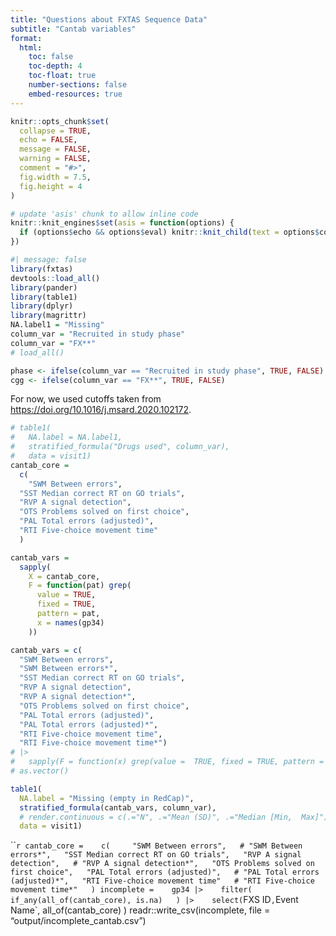 ```yaml
---
title: "Questions about FXTAS Sequence Data"
subtitle: "Cantab variables"
format:
  html:
    toc: false
    toc-depth: 4
    toc-float: true
    number-sections: false
    embed-resources: true
---
```


```r

knitr::opts_chunk$set(
  collapse = TRUE,
  echo = FALSE,
  message = FALSE,
  warning = FALSE,
  comment = "#>",
  fig.width = 7.5,
  fig.height = 4
)

# update 'asis' chunk to allow inline code
knitr::knit_engines$set(asis = function(options) {
  if (options$echo && options$eval) knitr::knit_child(text = options$code)
})
```

```r
#| message: false
library(fxtas)
devtools::load_all()
library(pander)
library(table1)
library(dplyr)
library(magrittr)
NA.label1 = "Missing"
column_var = "Recruited in study phase"
column_var = "FX**"
# load_all()

phase <- ifelse(column_var == "Recruited in study phase", TRUE, FALSE)
cgg <- ifelse(column_var == "FX**", TRUE, FALSE)
```

For now, we used cutoffs taken from <https://doi.org/10.1016/j.msard.2020.102172>.


```r

# table1(
#   NA.label = NA.label1,
#   stratified_formula("Drugs used", column_var),
#   data = visit1)
cantab_core = 
  c(
    "SWM Between errors",
  "SST Median correct RT on GO trials",
  "RVP A signal detection",
  "OTS Problems solved on first choice",
  "PAL Total errors (adjusted)",
  "RTI Five-choice movement time"
  )

cantab_vars = 
  sapply(
    X = cantab_core,
    F = function(pat) grep(
      value = TRUE,
      fixed = TRUE,
      pattern = pat,
      x = names(gp34)
    ))

cantab_vars = c(
  "SWM Between errors",
  "SWM Between errors*",
  "SST Median correct RT on GO trials",
  "RVP A signal detection",
  "RVP A signal detection*",
  "OTS Problems solved on first choice",
  "PAL Total errors (adjusted)",
  "PAL Total errors (adjusted)*",
  "RTI Five-choice movement time",
  "RTI Five-choice movement time*") 
# |> 
#   sapply(F = function(x) grep(value =  TRUE, fixed = TRUE, pattern = x, x = names(visit1))) |> 
# as.vector()

table1(
  NA.label = "Missing (empty in RedCap)",
  stratified_formula(cantab_vars, column_var),
  # render.continuous = c(.="N", .="Mean (SD)", .="Median [Min,  Max]"),
  data = visit1)
```

```r


cantab_core = 
  c(
    "SWM Between errors",
  # "SWM Between errors*",
  "SST Median correct RT on GO trials",
  "RVP A signal detection",
  # "RVP A signal detection*",
  "OTS Problems solved on first choice",
  "PAL Total errors (adjusted)",
  # "PAL Total errors (adjusted)*",
  "RTI Five-choice movement time"
  # "RTI Five-choice movement time*"
  )
incomplete = 
  gp34 |> 
  filter(
    if_any(all_of(cantab_core), is.na)
  ) |> 
  select(
    `FXS ID`,
    `Event Name`,
    all_of(cantab_core)
  )
readr::write_csv(incomplete, file = "output/incomplete_cantab.csv")
